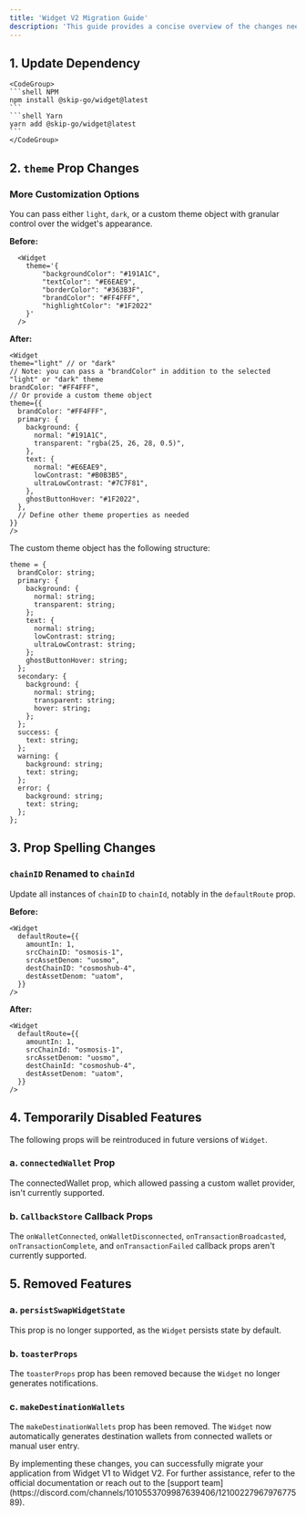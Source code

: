 ```yaml
---
title: 'Widget V2 Migration Guide'
description: 'This guide provides a concise overview of the changes needed to migrate your existing Widget V1 implementation to Widget V2.'
---
```


## 1. Update Dependency
    <CodeGroup>
    ```shell NPM
    npm install @skip-go/widget@latest
    ```
    ```shell Yarn
    yarn add @skip-go/widget@latest
    ```
    </CodeGroup>

## 2. `theme` Prop Changes

### More Customization Options
 You can pass either `light`, `dark`, or a custom theme object with granular 
control over the widget's appearance.

**Before:**
```tsx
  <Widget
    theme='{
        "backgroundColor": "#191A1C",
        "textColor": "#E6EAE9",
        "borderColor": "#363B3F",
        "brandColor": "#FF4FFF",
        "highlightColor": "#1F2022"
    }'
  />
```
**After:**
  ```tsx
<Widget
  theme="light" // or "dark"
  // Note: you can pass a "brandColor" in addition to the selected "light" or "dark" theme
  brandColor: "#FF4FFF", 
  // Or provide a custom theme object
  theme={{
    brandColor: "#FF4FFF",
    primary: {
      background: {
        normal: "#191A1C",
        transparent: "rgba(25, 26, 28, 0.5)",
      },
      text: {
        normal: "#E6EAE9",
        lowContrast: "#B0B3B5",
        ultraLowContrast: "#7C7F81",
      },
      ghostButtonHover: "#1F2022",
    },
    // Define other theme properties as needed
  }}
/>
  ```

  The custom theme object has the following structure: 

  ```tsx
  theme = {
    brandColor: string;
    primary: {
      background: {
        normal: string;
        transparent: string;
      };
      text: {
        normal: string;
        lowContrast: string;
        ultraLowContrast: string;
      };
      ghostButtonHover: string;
    };
    secondary: {
      background: {
        normal: string;
        transparent: string;
        hover: string;
      };
    };
    success: {
      text: string;
    };
    warning: {
      background: string;
      text: string;
    };
    error: {
      background: string;
      text: string;
    };
  };
```
## 3. Prop Spelling Changes

### `chainID` Renamed to `chainId`

Update all instances of `chainID` to `chainId`, notably in the `defaultRoute` prop.

**Before:** 
```tsx
<Widget
  defaultRoute={{
    amountIn: 1,
    srcChainID: "osmosis-1",
    srcAssetDenom: "uosmo",
    destChainID: "cosmoshub-4",
    destAssetDenom: "uatom",
  }}
/>
```

**After:**
```tsx
<Widget
  defaultRoute={{
    amountIn: 1,
    srcChainId: "osmosis-1",
    srcAssetDenom: "uosmo",
    destChainId: "cosmoshub-4",
    destAssetDenom: "uatom",
  }}
/>
```
## 4. Temporarily Disabled Features
The following props will be reintroduced in future versions of `Widget`.
### a. `connectedWallet` Prop
The connectedWallet prop, which allowed passing a custom wallet provider, isn't currently supported.
### b. `CallbackStore` Callback Props
The `onWalletConnected`, `onWalletDisconnected`, `onTransactionBroadcasted`, `onTransactionComplete`, and `onTransactionFailed` callback props aren't currently supported.

## 5. Removed Features
### a. `persistSwapWidgetState`
This prop is no longer supported, as the `Widget` persists state by default.
### b. `toasterProps`
The `toasterProps` prop has been removed because the `Widget` no longer generates notifications.
### c. `makeDestinationWallets`
The `makeDestinationWallets` prop has been removed. The `Widget` now automatically generates destination wallets from connected wallets or manual user entry.

<Info>
By implementing these changes, you can successfully migrate your application from Widget V1 to Widget V2. For further assistance, refer to the official documentation or reach out to the [support team](https://discord.com/channels/1010553709987639406/1210022796797677589).
</Info>



